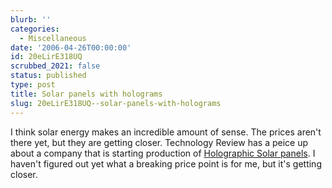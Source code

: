 ```yaml
---
blurb: ''
categories:
  - Miscellaneous
date: '2006-04-26T00:00:00'
id: 20eLirE318UQ
scrubbed_2021: false
status: published
type: post
title: Solar panels with holograms
slug: 20eLirE318UQ--solar-panels-with-holograms
---
```


I think solar energy makes an incredible amount of sense. The
prices aren't there yet, but they are getting closer. Technology
Review has a peice up about a company that is starting production
of
[Holographic Solar panels](http://www.technologyreview.com/read_article.aspx?id=16736&ch=biztech).
I haven't figured out yet what a breaking price point is for me,
but it's getting closer.

